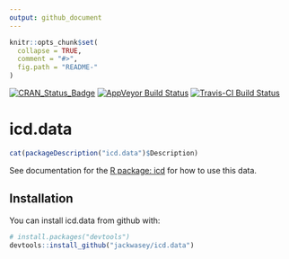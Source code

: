 ```yaml
---
output: github_document
---
```

<!-- rmarkdown::render("README.Rmd") -->
<!-- README.md is generated from README.Rmd. Please edit that file -->

```r
knitr::opts_chunk$set(
  collapse = TRUE,
  comment = "#>",
  fig.path = "README-"
)
```
[![CRAN_Status_Badge](http://www.r-pkg.org/badges/version/icd.data)](https://cran.r-project.org/package=icd.data)
[![AppVeyor Build Status](https://ci.appveyor.com/api/projects/status/github/jackwasey/icd.data?branch=master&svg=true)](https://ci.appveyor.com/project/jackwasey/icd.data)
[![Travis-CI Build Status](https://travis-ci.org/jackwasey/icd.data.svg?branch=master)](https://travis-ci.org/jackwasey/icd.data)

# icd.data

```r
cat(packageDescription("icd.data")$Description)
```

See documentation for the [R package: icd](https://jackwasey.github.io/icd/) for how to use this data.

## Installation

You can install icd.data from github with:

```r
# install.packages("devtools")
devtools::install_github("jackwasey/icd.data")
```


